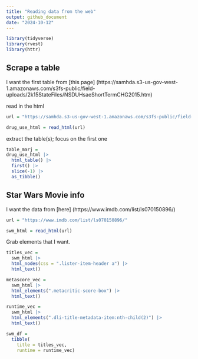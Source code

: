 ```yaml
---
title: "Reading data from the web"
output: github_document
date: "2024-10-12"
---
```


```r
library(tidyverse)
library(rvest)
library(httr)
```

## Scrape a table 

I want the first table from [this page] (https://samhda.s3-us-gov-west-1.amazonaws.com/s3fs-public/field-uploads/2k15StateFiles/NSDUHsaeShortTermCHG2015.htm)

read in the html 

```r
url = "https://samhda.s3-us-gov-west-1.amazonaws.com/s3fs-public/field-uploads/2k15StateFiles/NSDUHsaeShortTermCHG2015.htm"

drug_use_html = read_html(url)
```

extract the table(s); focus on the first one

```r
table_marj = 
drug_use_html |>
  html_table() |>
  first() |>
  slice(-1) |>
  as_tibble()
```

## Star Wars Movie info 

I want the data from [here] (https://www.imdb.com/list/ls070150896/)

```r
url = "https://www.imdb.com/list/ls070150896/"

swm_html = read_html(url)
```

Grab elements that I want. 

```r
titles_vec = 
  swm_html |>
  html_nodes(css = ".lister-item-header a") |>
  html_text()

metascore_vec = 
  swm_html |>
  html_elements(".metacritic-score-box") |>
  html_text()

runtime_vec = 
  swm_html |>
  html_elements(".dli-title-metadata-item:nth-child(2)") |>
  html_text()

swm_df = 
  tibble(
    title = titles_vec, 
    runtime = runtime_vec)
```

